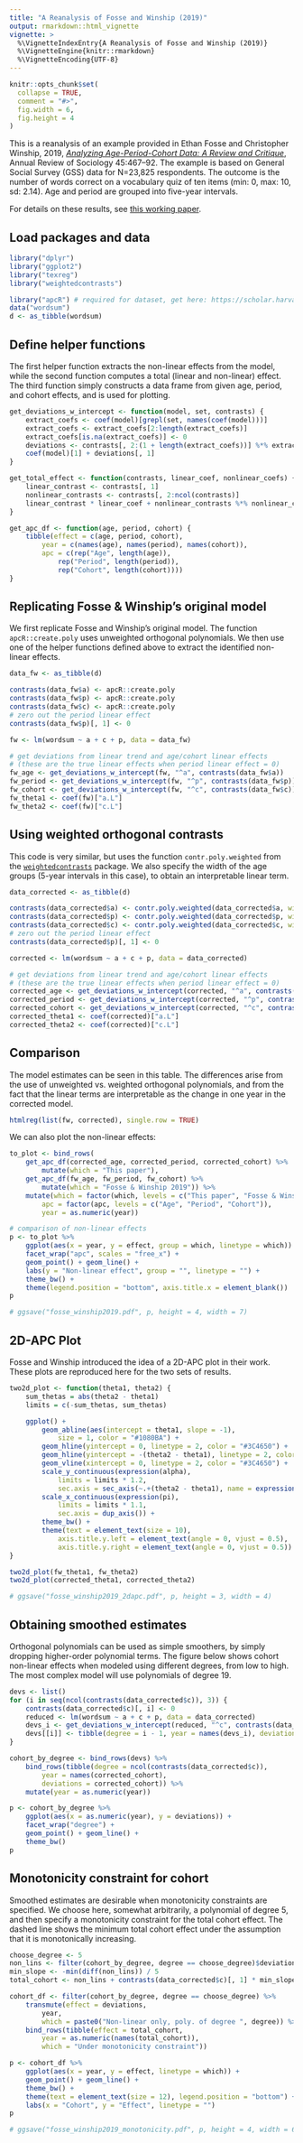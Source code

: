 ```yaml
---
title: "A Reanalysis of Fosse and Winship (2019)"
output: rmarkdown::html_vignette
vignette: >
  %\VignetteIndexEntry{A Reanalysis of Fosse and Winship (2019)}
  %\VignetteEngine{knitr::rmarkdown}
  %\VignetteEncoding{UTF-8}
---
```


```r
knitr::opts_chunk$set(
  collapse = TRUE,
  comment = "#>",
  fig.width = 6,
  fig.height = 4
)
```

This is a reanalysis of an example provided in Ethan Fosse and Christopher Winship, 2019, [_Analyzing Age-Period-Cohort Data: A Review and Critique_](https://www.annualreviews.org/doi/abs/10.1146/annurev-soc-073018-022616), Annual Review of Sociology 45:467–92. The  example is based on General Social Survey (GSS) data for N=23,825 respondents. The outcome is the number of words correct on a vocabulary quiz of ten items (min: 0, max: 10, sd: 2.14). Age and period are grouped into five-year intervals.

For details on these results, see [this working paper](https://osf.io/preprints/socarxiv/xrbgv/).

## Load packages and data

```r
library("dplyr")
library("ggplot2")
library("texreg")
library("weightedcontrasts")

library("apcR") # required for dataset, get here: https://scholar.harvard.edu/apc/software-0
data("wordsum")
d <- as_tibble(wordsum)
```

## Define helper functions

The first helper function extracts the non-linear effects from the model, while the second
function computes a total (linear and non-linear) effect. The third function simply
constructs a data frame from given age, period, and cohort effects, and is used for plotting.

```r
get_deviations_w_intercept <- function(model, set, contrasts) {
    extract_coefs <- coef(model)[grepl(set, names(coef(model)))]
    extract_coefs <- extract_coefs[2:length(extract_coefs)]
    extract_coefs[is.na(extract_coefs)] <- 0
    deviations <- contrasts[, 2:(1 + length(extract_coefs))] %*% extract_coefs
    coef(model)[1] + deviations[, 1]
}

get_total_effect <- function(contrasts, linear_coef, nonlinear_coefs) {
    linear_contrast <- contrasts[, 1]
    nonlinear_contrasts <- contrasts[, 2:ncol(contrasts)]
    linear_contrast * linear_coef + nonlinear_contrasts %*% nonlinear_coefs
}

get_apc_df <- function(age, period, cohort) {
    tibble(effect = c(age, period, cohort),
        year = c(names(age), names(period), names(cohort)),
        apc = c(rep("Age", length(age)),
            rep("Period", length(period)),
            rep("Cohort", length(cohort))))
}
```

## Replicating Fosse & Winship's original model

We first replicate Fosse and Winship's original model. The function `apcR::create.poly` uses
unweighted orthogonal polynomials. We then use one of the helper functions defined above to extract
the identified non-linear effects.

```r
data_fw <- as_tibble(d)

contrasts(data_fw$a) <- apcR::create.poly
contrasts(data_fw$p) <- apcR::create.poly
contrasts(data_fw$c) <- apcR::create.poly
# zero out the period linear effect
contrasts(data_fw$p)[, 1] <- 0

fw <- lm(wordsum ~ a + c + p, data = data_fw)

# get deviations from linear trend and age/cohort linear effects
# (these are the true linear effects when period linear effect = 0)
fw_age <- get_deviations_w_intercept(fw, "^a", contrasts(data_fw$a))
fw_period <- get_deviations_w_intercept(fw, "^p", contrasts(data_fw$p))
fw_cohort <- get_deviations_w_intercept(fw, "^c", contrasts(data_fw$c))
fw_theta1 <- coef(fw)["a.L"]
fw_theta2 <- coef(fw)["c.L"]
```

## Using weighted orthogonal contrasts

This code is very similar, but uses the function `contr.poly.weighted` from the [`weightedcontrasts`](https://github.com/elbersb/weightedcontrasts) package.
We also specify the width of the age groups (5-year intervals in this case), to obtain
an interpretable linear term.

```r
data_corrected <- as_tibble(d)

contrasts(data_corrected$a) <- contr.poly.weighted(data_corrected$a, width = 5)
contrasts(data_corrected$p) <- contr.poly.weighted(data_corrected$p, width = 5)
contrasts(data_corrected$c) <- contr.poly.weighted(data_corrected$c, width = 5)
# zero out the period linear effect
contrasts(data_corrected$p)[, 1] <- 0

corrected <- lm(wordsum ~ a + c + p, data = data_corrected)

# get deviations from linear trend and age/cohort linear effects
# (these are the true linear effects when period linear effect = 0)
corrected_age <- get_deviations_w_intercept(corrected, "^a", contrasts(data_corrected$a))
corrected_period <- get_deviations_w_intercept(corrected, "^p", contrasts(data_corrected$p))
corrected_cohort <- get_deviations_w_intercept(corrected, "^c", contrasts(data_corrected$c))
corrected_theta1 <- coef(corrected)["a.L"]
corrected_theta2 <- coef(corrected)["c.L"]
```

## Comparison

The model estimates can be seen in this table. The differences arise from the use
of unweighted vs. weighted orthogonal polynomials, and from the fact that the linear terms
are interpretable as the change in one year in the corrected model.

```r
htmlreg(list(fw, corrected), single.row = TRUE)
```

We can also plot the non-linear effects:

```r
to_plot <- bind_rows(
    get_apc_df(corrected_age, corrected_period, corrected_cohort) %>%
        mutate(which = "This paper"),
    get_apc_df(fw_age, fw_period, fw_cohort) %>%
        mutate(which = "Fosse & Winship 2019")) %>%
    mutate(which = factor(which, levels = c("This paper", "Fosse & Winship 2019")),
        apc = factor(apc, levels = c("Age", "Period", "Cohort")),
        year = as.numeric(year))

# comparison of non-linear effects
p <- to_plot %>%
    ggplot(aes(x = year, y = effect, group = which, linetype = which)) +
    facet_wrap("apc", scales = "free_x") +
    geom_point() + geom_line() +
    labs(y = "Non-linear effect", group = "", linetype = "") +
    theme_bw() +
    theme(legend.position = "bottom", axis.title.x = element_blank())
p
```

```r
# ggsave("fosse_winship2019.pdf", p, height = 4, width = 7)
```

## 2D-APC Plot

Fosse and Winship introduced the idea of a 2D-APC plot in their work. These plots are reproduced
here for the two sets of results.

```r
two2d_plot <- function(theta1, theta2) {
    sum_thetas = abs(theta2 - theta1)
    limits = c(-sum_thetas, sum_thetas)

    ggplot() +
        geom_abline(aes(intercept = theta1, slope = -1),
            size = 1, color = "#1080BA") +
        geom_hline(yintercept = 0, linetype = 2, color = "#3C4650") +
        geom_hline(yintercept = -(theta2 - theta1), linetype = 2, color = "#3C4650") +
        geom_vline(xintercept = 0, linetype = 2, color = "#3C4650") +
        scale_y_continuous(expression(alpha),
            limits = limits * 1.2,
            sec.axis = sec_axis(~.+(theta2 - theta1), name = expression(gamma))) +
        scale_x_continuous(expression(pi),
            limits = limits * 1.1,
            sec.axis = dup_axis()) +
        theme_bw() +
        theme(text = element_text(size = 10),
            axis.title.y.left = element_text(angle = 0, vjust = 0.5),
            axis.title.y.right = element_text(angle = 0, vjust = 0.5))
}

two2d_plot(fw_theta1, fw_theta2)
two2d_plot(corrected_theta1, corrected_theta2)
```

```r
# ggsave("fosse_winship2019_2dapc.pdf", p, height = 3, width = 4)
```

## Obtaining smoothed estimates

Orthogonal polynomials can be used as simple smoothers, by simply dropping higher-order
polynomial terms. The figure below shows cohort non-linear effects when modeled using different degrees,
from low to high. The most complex model will use polynomials of degree 19.

```r
devs <- list()
for (i in seq(ncol(contrasts(data_corrected$c)), 3)) {
    contrasts(data_corrected$c)[, i] <- 0
    reduced <- lm(wordsum ~ a + c + p, data = data_corrected)
    devs_i <- get_deviations_w_intercept(reduced, "^c", contrasts(data_corrected$c))
    devs[[i]] <- tibble(degree = i - 1, year = names(devs_i), deviations = devs_i)
}

cohort_by_degree <- bind_rows(devs) %>%
    bind_rows(tibble(degree = ncol(contrasts(data_corrected$c)),
        year = names(corrected_cohort),
        deviations = corrected_cohort)) %>%
    mutate(year = as.numeric(year))

p <- cohort_by_degree %>%
    ggplot(aes(x = as.numeric(year), y = deviations)) +
    facet_wrap("degree") +
    geom_point() + geom_line() +
    theme_bw()
p
```

## Monotonicity constraint for cohort

Smoothed estimates are desirable when monotonicity constraints are specified. We choose
here, somewhat arbitrarily, a polynomial of degree 5, and then specify a monotonicity constraint
for the total cohort effect. The dashed line shows the minimum total cohort effect under the assumption
that it is monotonically increasing.

```r
choose_degree <- 5
non_lins <- filter(cohort_by_degree, degree == choose_degree)$deviations
min_slope <- -min(diff(non_lins)) / 5
total_cohort <- non_lins + contrasts(data_corrected$c)[, 1] * min_slope

cohort_df <- filter(cohort_by_degree, degree == choose_degree) %>%
    transmute(effect = deviations,
        year,
        which = paste0("Non-linear only, poly. of degree ", degree)) %>%
    bind_rows(tibble(effect = total_cohort,
        year = as.numeric(names(total_cohort)),
        which = "Under monotonicity constraint"))

p <- cohort_df %>%
    ggplot(aes(x = year, y = effect, linetype = which)) +
    geom_point() + geom_line() +
    theme_bw() +
    theme(text = element_text(size = 12), legend.position = "bottom") +
    labs(x = "Cohort", y = "Effect", linetype = "")
p
```

```r
# ggsave("fosse_winship2019_monotonicity.pdf", p, height = 4, width = 6)
```
